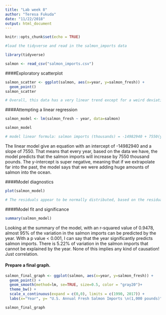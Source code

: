 ```yaml
---
title: "Lab week 8"
author: "Teresa Fukuda"
date: "11/22/2018"
output: html_document
---
```


```r
knitr::opts_chunk$set(echo = TRUE)
```

```r

#load the tidyverse and read in the salmon_imports data

library(tidyverse)

salmon <- read_csv("salmon_imports.csv")

```

####Exploratory scatterplot
 
```r

salmon_scatter <- ggplot(salmon, aes(x=year, y=salmon_fresh)) +
  geom_point()
salmon_scatter

# Overall, this data has a very linear trend except for a weird deviation in about 2004 and 2012; generally it makes sense that the fresh salmon would increase linearly, probably only until a certain point where salmon stocks are limiting.

```
 
####Attempting a linear regression

```r

salmon_model <- lm(salmon_fresh ~ year, data=salmon)

salmon_model

# model linear formula: salmon imports (thousands) = -14982940 + 7550(year)


```

The linear model give an equation with an intercept of -14982940 and a slope of 7550. That means that every year, based on the data we have, the model predicts that the salmon imports will increase by 7550 thousand pounds. The y-intercept is super negative, meaning that if we extrapolate far into the past, the model says that we were adding huge amounts of salmon into the ocean. 


####Model diagnostics
```r
plot(salmon_model)

# The residuals appear to be normally distributed, based on the residual vs fitted plot that does not appear to have a patterns and the normal q-q that is very linear. 

```

####Model fit and significance

```r

summary(salmon_model)


```

Looking at the summary of the model, with an r-squared value of 0.9478, almost 95% of the variation in the salmon imports can be predicted by the year. With a p value < 0.001, I can say that the year significantly predicts salmon imports. There is 5.22% of variation in the salmon imports that cannot be explained by the year. None of this implies any kind of causation! Just correlation. 

#### Prepare a final graph. 

```r

salmon_final_graph <- ggplot(salmon, aes(x=year, y=salmon_fresh)) +
  geom_point() +
  geom_smooth(method=lm, se=TRUE, size=0.5, color = "gray20")+
  theme_bw() +
  scale_x_continuous(expand = c(0,0), limits = c(1990, 2017)) +
  labs(x="Year", y= "U.S. Annual Fresh Salmon Imports \n(1,000 pounds)")

salmon_final_graph

```

